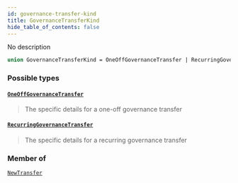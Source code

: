 ```yaml
---
id: governance-transfer-kind
title: GovernanceTransferKind
hide_table_of_contents: false
---
```








No description

```graphql
union GovernanceTransferKind = OneOffGovernanceTransfer | RecurringGovernanceTransfer
```


### Possible types

#### [`OneOffGovernanceTransfer`](/mainnet/api/graphql/objects/one-off-governance-transfer) <Badge class="secondary" text="object"/>
> The specific details for a one-off governance transfer
> 

#### [`RecurringGovernanceTransfer`](/mainnet/api/graphql/objects/recurring-governance-transfer) <Badge class="secondary" text="object"/>
> The specific details for a recurring governance transfer
> 



### Member of

[`NewTransfer`](/mainnet/api/graphql/objects/new-transfer)  <Badge class="secondary" text="object"/>



